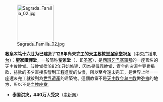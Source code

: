 [[File:Sagrada Familia 02.jpg|120px|left]]

'''[[教皇]][[本笃十六世]]为已建造了128年尚未完工的[[天主教]][[教堂]][[圣家堂]]祝圣'''（[http://news.rti.org.tw/index_newsContent.aspx?nid=266639&id=1&id2=2 中央广播电台]）：'''聖家贖罪堂'''，一般简称'''聖家堂'''（{{lang-es|Sagrada Familia}}，即[[圣家]]），是[[西班牙]][[巴塞羅那]]的一座著名的[[天主教]][[教堂]]。该教堂從[[1882年]]开始修建，因為是贖罪教堂，資金的來源主要靠捐款，捐款的多少直接影響到工程進度的快慢，所以至今還未完工，是世界上唯一一座還未完工就被列為[[世界遺產]]的建築物。這個教堂不是[[天主教会]][[总主教]]做[[弥撒]]的地方，所以不是[[主教座堂]]。

* '''泰国洪灾，440万人受灾'''（[http://www.chinanews.com.cn/gj/2010/11-08/2641841.shtml 中新网]）
